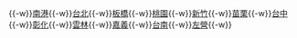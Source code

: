 [[高鐵宜蘭站|{{Color|#888|宜蘭}}]]{{-w}}[[南港車站|南港]]{{-w}}[[臺北車站|台北]]{{-w}}[[板橋車站 (臺灣)|板橋]]{{-w}}[[高鐵桃園站|桃園]]{{-w}}[[高鐵新竹站|新竹]]{{-w}}[[高鐵苗栗站|苗栗]]{{-w}}[[高鐵台中站|台中]]{{-w}}[[高鐵彰化站|彰化]]{{-w}}[[高鐵雲林站|雲林]]{{-w}}[[高鐵嘉義站|嘉義]]{{-w}}[[高鐵台南站|台南]]{{-w}}[[高鐵左營站|左營]]{{-w}}[[高鐵屏東站|{{Color|#888|屏東}}]]